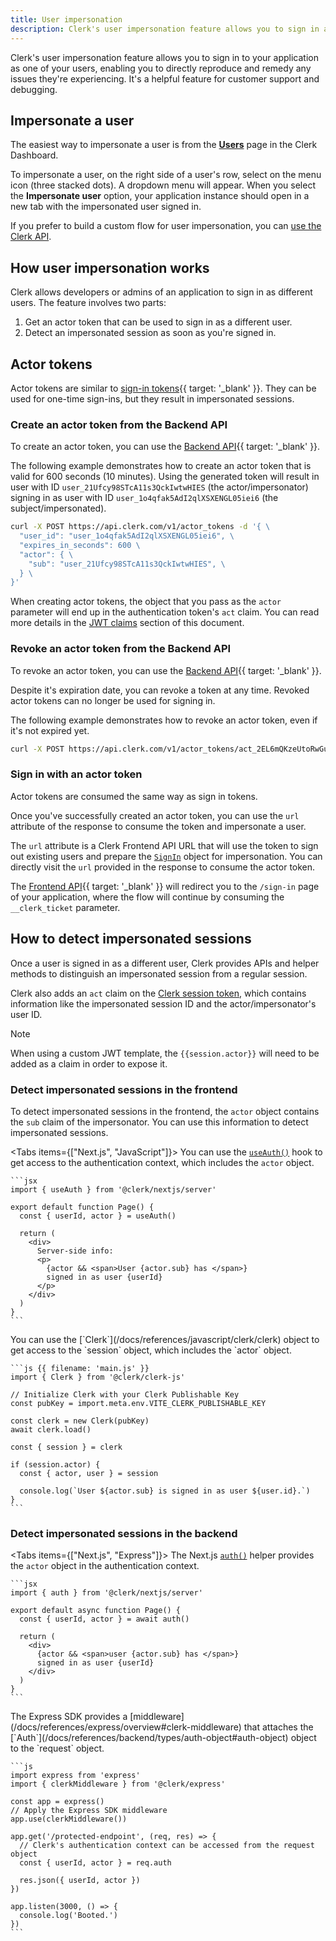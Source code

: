 ```yaml
---
title: User impersonation
description: Clerk's user impersonation feature allows you to sign in as different users to offer customer support or debug issues.
---
```


Clerk's user impersonation feature allows you to sign in to your application as one of your users, enabling you to directly reproduce and remedy any issues they're experiencing. It's a helpful feature for customer support and debugging.

## Impersonate a user

The easiest way to impersonate a user is from the [**Users**](https://dashboard.clerk.com/last-active?path=users) page in the Clerk Dashboard.

To impersonate a user, on the right side of a user's row, select on the menu icon (three stacked dots). A dropdown menu will appear. When you select the **Impersonate user** option, your application instance should open in a new tab with the impersonated user signed in.

If you prefer to build a custom flow for user impersonation, you can [use the Clerk API](/docs/custom-flows/user-impersonation).

## How user impersonation works

Clerk allows developers or admins of an application to sign in as different users. The feature involves two parts:

1. Get an actor token that can be used to sign in as a different user.
1. Detect an impersonated session as soon as you're signed in.

## Actor tokens

Actor tokens are similar to [sign-in tokens](/docs/reference/backend-api/tag/Sign-in-Tokens#operation/CreateSignInToken){{ target: '_blank' }}. They can be used for one-time sign-ins, but they result in impersonated sessions.

### Create an actor token from the Backend API

To create an actor token, you can use the [Backend API](/docs/reference/backend-api/tag/Actor-Tokens#operation/CreateActorToken){{ target: '_blank' }}.

The following example demonstrates how to create an actor token that is valid for 600 seconds (10 minutes). Using the generated token will result in user with ID `user_21Ufcy98STcA11s3QckIwtwHIES` (the actor/impersonator) signing in as user with ID `user_1o4qfak5AdI2qlXSXENGL05iei6` (the subject/impersonated).

```bash
curl -X POST https://api.clerk.com/v1/actor_tokens -d '{ \
  "user_id": "user_1o4qfak5AdI2qlXSXENGL05iei6", \
  "expires_in_seconds": 600 \
  "actor": { \
    "sub": "user_21Ufcy98STcA11s3QckIwtwHIES", \
  } \
}'
```

When creating actor tokens, the object that you pass as the `actor` parameter will end up in the authentication token's `act` claim. You can read more details in the [JWT claims](#jwt-claims) section of this document.

### Revoke an actor token from the Backend API

To revoke an actor token, you can use the [Backend API](/docs/reference/backend-api/tag/Actor-Tokens#operation/RevokeActorToken){{ target: '_blank' }}.

Despite it's expiration date, you can revoke a token at any time. Revoked actor tokens can no longer be used for signing in.

The following example demonstrates how to revoke an actor token, even if it's not expired yet.

```bash
curl -X POST https://api.clerk.com/v1/actor_tokens/act_2EL6mQKzeUtoRwGuLZsznyfkIsH/revoke
```

### Sign in with an actor token

Actor tokens are consumed the same way as sign in tokens.

Once you've successfully created an actor token, you can use the `url` attribute of the response to consume the token and impersonate a user.

The `url` attribute is a Clerk Frontend API URL that will use the token to sign out existing users and prepare the [`SignIn`](/docs/references/javascript/sign-in/sign-in) object for impersonation. You can directly visit the `url` provided in the response to consume the actor token.

The [Frontend API](/docs/reference/frontend-api/){{ target: '_blank' }} will redirect you to the `/sign-in` page of your application, where the flow will continue by consuming the `__clerk_ticket` parameter.

## How to detect impersonated sessions

Once a user is signed in as a different user, Clerk provides APIs and helper methods to distinguish an impersonated session from a regular session.

Clerk also adds an `act` claim on the [Clerk session token](/docs/backend-requests/resources/session-tokens), which contains information like the impersonated session ID and the actor/impersonator's user ID.

> [!NOTE]
> When using a custom JWT template, the `{{session.actor}}` will need to be added as a claim in order to expose it.

### Detect impersonated sessions in the frontend

To detect impersonated sessions in the frontend, the `actor` object contains the `sub` claim of the impersonator. You can use this information to detect impersonated sessions.

<Tabs items={["Next.js", "JavaScript"]}>
  <Tab>
    You can use the [`useAuth()`](/docs/references/react/use-auth) hook to get access to the authentication context, which includes the `actor` object.

    ```jsx
    import { useAuth } from '@clerk/nextjs/server'

    export default function Page() {
      const { userId, actor } = useAuth()

      return (
        <div>
          Server-side info:
          <p>
            {actor && <span>User {actor.sub} has </span>}
            signed in as user {userId}
          </p>
        </div>
      )
    }
    ```
  </Tab>

  <Tab>
    You can use the [`Clerk`](/docs/references/javascript/clerk/clerk) object to get access to the `session` object, which includes the `actor` object.

    ```js {{ filename: 'main.js' }}
    import { Clerk } from '@clerk/clerk-js'

    // Initialize Clerk with your Clerk Publishable Key
    const pubKey = import.meta.env.VITE_CLERK_PUBLISHABLE_KEY

    const clerk = new Clerk(pubKey)
    await clerk.load()

    const { session } = clerk

    if (session.actor) {
      const { actor, user } = session

      console.log(`User ${actor.sub} is signed in as user ${user.id}.`)
    }
    ```
  </Tab>
</Tabs>

### Detect impersonated sessions in the backend

<Tabs items={["Next.js", "Express"]}>
  <Tab>
    The Next.js [`auth()`](/docs/references/nextjs/auth) helper provides the `actor` object in the authentication context.

    ```jsx
    import { auth } from '@clerk/nextjs/server'

    export default async function Page() {
      const { userId, actor } = await auth()

      return (
        <div>
          {actor && <span>user {actor.sub} has </span>}
          signed in as user {userId}
        </div>
      )
    }
    ```
  </Tab>

  <Tab>
    The Express SDK provides a [middleware](/docs/references/express/overview#clerk-middleware) that attaches the [`Auth`](/docs/references/backend/types/auth-object#auth-object) object to the `request` object.

    ```js
    import express from 'express'
    import { clerkMiddleware } from '@clerk/express'

    const app = express()
    // Apply the Express SDK middleware
    app.use(clerkMiddleware())

    app.get('/protected-endpoint', (req, res) => {
      // Clerk's authentication context can be accessed from the request object
      const { userId, actor } = req.auth

      res.json({ userId, actor })
    })

    app.listen(3000, () => {
      console.log('Booted.')
    })
    ```
  </Tab>
</Tabs>
